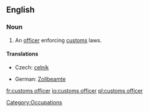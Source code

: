 ==English==
{{wikipedia}}
===Noun===
{{en-noun}}

# An [[officer]] enforcing [[customs]] laws.

====Translations====
{{trans-top|officer}}
* Czech: [[celník]] {{m}}
{{trans-mid}}
* German: [[Zollbeamte]] {{m}}
{{trans-bottom}}

[[Category:Occupations]]

[[fr:customs officer]]
[[io:customs officer]]
[[pl:customs officer]]
